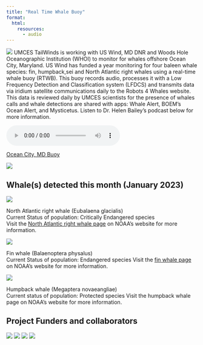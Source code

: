 ```yaml
---
title: "Real Time Whale Buoy"
format:
  html:
    resources:
      - audio
---
```


![](images/HumpbackHawaiicropped.png) UMCES TailWinds is working with US Wind, MD DNR and Woods Hole Oceanographic Institution (WHOI) to monitor for whales offshore Ocean City, Maryland. US Wind has funded a year monitoring for four baleen whale species: fin, humpback,sei and North Atlantic right whales using a real-time whale buoy (RTWB). This buoy records audio, processes it with a Low Frequency Detection and Classification system (LFDCS) and transmits data via iridium satellite communications daily to the Robots 4 Whales website. This data is reviewed daily by UMCES scientists for the presence of whales calls and whale detections are shared with apps: Whale Alert, BOEM's Ocean Alert, and Mysticetus. Listen to Dr. Helen Bailey's podcast below for more information. 

<audio controls source src="audio/Cetacean_Sound_Bite_11_July_2022.mp3">

</audio>

[Ocean City, MD Buoy](http://dcs.whoi.edu/mdoc0722/mdoc0722_mdoc.shtml)

![](images/Websitefigure1.png)

## Whale(s) detected this month (January 2023)

![](images/NARW.png)

North Atlantic right whale (Eubalaena glacialis)\
Current Status of population: Critically Endangered species\
Visit the [North Atlantic right whale page](https://www.fisheries.noaa.gov/species/north-atlantic-right-whale) on NOAA's website for more information.

![](images/Finwhale.png)

Fin whale (Balaenoptera physalus)\
Current Status of population: Endangered species\ Visit the [fin whale page](https://www.fisheries.noaa.gov/species/fin-whale) on NOAA's website for more information.

![](images/Humpbackwhale.png)

Humpback whale (Megaptera novaeangliae)\
Current status of population: Protected species\ Visit the humpback whale page on NOAA's website for more information.

## Project Funders and collaborators

![](images/USWindlogo.png) ![](images/UMCESlogo.png) ![](images/MDDNRlogo.png) ![](images/WHOIlogo.png)
